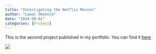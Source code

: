 ```yaml
---
title: "Investigating the Netflix Movies"
author: "Lawal Omotola"
date: "2024-09-01"
categories: [Project]
---
```


This is the second project published in my portfolio. You can find it [here](https://github.com/20JULY1994/Investigating_Netflix_Movies_1){target="_blank"}

![](Movie%20Duration%20by%20Year%20of%20Release.png)
